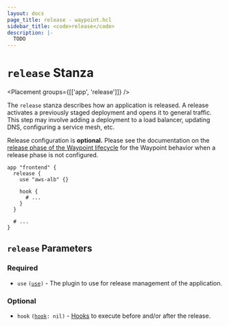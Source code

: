 ```yaml
---
layout: docs
page_title: release - waypoint.hcl
sidebar_title: <code>release</code>
description: |-
  TODO
---
```


# `release` Stanza

<Placement groups={[['app', 'release']]} />

The `release` stanza describes how an application is released.
A release activates a previously staged deployment and opens it to general traffic.
This step may involve adding a deployment to a load balancer, updating DNS, configuring a service mesh, etc.

Release configuration is **optional.** Please see the documentation on the
[release phase of the Waypoint lifecycle](/docs/lifecycle/release)
for the Waypoint behavior when a release phase is not configured.

```hcl
app "frontend" {
  release {
    use "aws-alb" {}

    hook {
      # ...
    }
  }

  # ...
}
```

## `release` Parameters

### Required

- `use` <code>([use][use])</code> - The plugin to use for release management of the
  application.

### Optional

- `hook` <code>([hook][hook]: nil)</code> - [Hooks](/docs/lifecycle/hooks)
  to execute before and/or after the release.

[hook]: /docs/waypoint-hcl/hook 'Hook Stanza'
[use]: /docs/waypoint-hcl/use 'Use Stanza'
